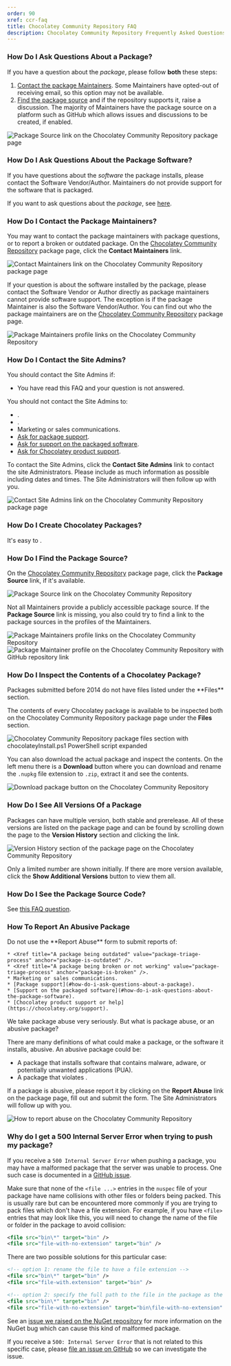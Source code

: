 ```yaml
---
order: 90
xref: ccr-faq
title: Chocolatey Community Repository FAQ
description: Chocolatey Community Repository Frequently Asked Questions
---
```


### How Do I Ask Questions About a Package?

If you have a question about the _package_, please follow **both** these steps:

1. [Contact the package Maintainers](#how-do-i-contact-the-package-maintainers). Some Maintainers have opted-out of receiving email, so this option may not be available.
1. [Find the package source](#how-do-i-find-the-package-source) and if the repository supports it, raise a discussion. The majority of Maintainers have the package source on a platform such as GitHub which allows issues and discussions to be created, if enabled.

![Package Source link on the Chocolatey Community Repository package page](https://img.chocolatey.org/docs/automatic-packages/triage-packagesource.jpg)

### How Do I Ask Questions About the Package Software?

If you have questions about the _software_ the package installs, please contact the Software Vendor/Author. Maintainers do not provide support for the software that is packaged.

If you want to ask questions about the _package_, see [here](#how-do-i-ask-questions-about-a-package).

### How Do I Contact the Package Maintainers?

You may want to contact the package maintainers with package questions, or to report a broken or outdated package. On the [Chocolatey Community Repository](https://community.chocolatey.org/packages) package page, click the **Contact Maintainers** link.

![Contact Maintainers link on the Chocolatey Community Repository package page](https://img.chocolatey.org/docs/maintainers/triage-maintainers.jpg)

If your question is about the software installed by the package, please contact the Software Vendor or Author directly as package maintainers cannot provide software support. The exception is if the package Maintainer is also the Software Vendor/Author. You can find out who the package maintainers are on the [Chocolatey Community Repository](https://community.chocolatey.org/packages) package page.

![Package Maintainers profile links on the Chocolatey Community Repository](https://img.chocolatey.org/docs/faqs/triage-maintainerlinks.jpg)

### How Do I Contact the Site Admins?

You should contact the Site Admins if:

* You have read this FAQ and your question is not answered.

You should not contact the Site Admins to:

* <Xref title="Request a package be updated" value="package-triage-process" anchor="package-is-outdated" />.
* <Xref title="Report a package is outdated" value="package-triage-process" anchor="package-is-outdated" />.
* Marketing or sales communications.
* [Ask for package support](#how-do-i-ask-questions-about-a-package).
* [Ask for support on the packaged software](#how-do-i-ask-questions-about-the-package-software).
* [Ask for Chocolatey product support](https://chocolatey.org/support).

To contact the Site Admins, click the **Contact Site Admins** link to contact the site Administrators. Please include as much information as possible including dates and times. The Site Administrators will then follow up with you.

![Contact Site Admins link on the Chocolatey Community Repository package page](https://img.chocolatey.org/docs/automatic-packages/triage-siteadmins.jpg)

### How Do I Create Chocolatey Packages?

It's easy to <Xref title="create and maintain packages" value="create-packages" />.

### How Do I Find the Package Source?

On the [Chocolatey Community Repository](https://community.chocolatey.org/packages) package page, click the **Package Source** link, if it's available.

![Package Source link on the Chocolatey Community Repository](https://img.chocolatey.org/docs/automatic-packages/triage-packagesource.jpg)

Not all Maintainers provide a publicly accessible package source. If the **Package Source** link is missing, you also could try to find a link to the package sources in the profiles of the Maintainers.

![Package Maintainers profile links on the Chocolatey Community Repository](https://img.chocolatey.org/docs/faqs/triage-maintainerlinks.jpg)
![Package Maintainer profile on the Chocolatey Community Repository with GitHub repository link](https://img.chocolatey.org/docs/faqs/triage-maintainerrepository.jpg)

### How Do I Inspect the Contents of a Chocolatey Package?

<Callout type="info">
    Packages submitted before 2014 do not have files listed under the **Files** section.
</Callout>

The contents of every Chocolatey package is available to be inspected both on the Chocolatey Community Repository package page under the **Files** section.

![Chocolatey Community Repository package files section with chocolateyInstall.ps1 PowerShell script expanded](https://img.chocolatey.org/docs/moderation/moderation-10.jpg)

You can also download the actual package and inspect the contents. On the left menu there is a **Download** button where you can download and rename the `.nupkg` file extension to `.zip`, extract it and see the contents.

![Download package button on the Chocolatey Community Repository](https://img.chocolatey.org/docs/faqs/triage-download.jpg)

### How Do I See All Versions Of a Package

Packages can have multiple version, both stable and prerelease. All of these versions are listed on the package page and can be found by scrolling down the page to the **Version History** section and clicking the link.

![Version History section of the package page on the Chocolatey Community Repository](https://img.chocolatey.org/docs/faqs/packagepage-versionhistory.jpg)

Only a limited number are shown initially. If there are more version available, click the **Show Additional Versions** button to view them all.

### How Do I See the Package Source Code?

See [this FAQ question](#how-do-i-find-the-package-source).

### How To Report An Abusive Package

<Callout type="info">
    Do not use the **Report Abuse** form to submit reports of:
    
    * <Xref title="A package being outdated" value="package-triage-process" anchor="package-is-outdated" />.
    * <Xref title="A package being broken or not working" value="package-triage-process" anchor="package-is-broken" />.
    * Marketing or sales communications.
    * [Package support](#how-do-i-ask-questions-about-a-package).
    * [Support on the packaged software](#how-do-i-ask-questions-about-the-package-software).
    * [Chocolatey product support or help](https://chocolatey.org/support).
</Callout>

We take package abuse very seriously. But what is package abuse, or an abusive package?

There are many definitions of what could make a package, or the software it installs, abusive. An abusive package could be:

* A package that installs software that contains malware, adware, or potentially unwanted applications (PUA).
* A package that violates <Xref title="distribution rights" value="legal" anchor="distributions" />.

If a package is abusive, please report it by clicking on the **Report Abuse** link on the package page, fill out and submit the form. The Site Administrators will follow up with you.

![How to report abuse on the Chocolatey Community Repository](https://img.chocolatey.org/docs/automatic-packages/triage-reportabuse.jpg)

### Why do I get a 500 Internal Server Error when trying to push my package?

If you receive a `500 Internal Server Error` when pushing a package, you may have a malformed package that the server was unable to process.
One such case is documented in a [GitHub issue](https://github.com/chocolatey/home/issues/303).

Make sure that none of the `<file ...>` entries in the `nuspec` file of your package have name collisions with other files or folders being packed.
This is usually rare but can be encountered more commonly if you are trying to pack files which don't have a file extension.
For example, if you have `<file>` entries that may look like this, you will need to change the name of the file or folder in the package to avoid collision:

```xml
<file src="bin\*" target="bin" />
<file src="file-with-no-extension" target="bin" />
```

There are two possible solutions for this particular case:

```xml
<!-- option 1: rename the file to have a file extension -->
<file src="bin\*" target="bin" />
<file src="file-with.extension" target="bin" />

<!-- option 2: specify the full path to the file in the package as the target, instead of just the folder name -->
<file src="bin\*" target="bin" />
<file src="file-with-no-extension" target="bin\file-with-no-extension" />
```

See an [issue we raised on the NuGet repository](https://github.com/NuGet/Home/issues/13273) for more information on the NuGet bug which can cause this kind of malformed package.

If you receive a `500: Internal Server Error` that is not related to this specific case, please [file an issue on GitHub](https://github.com/chocolatey/home) so we can investigate the issue.
